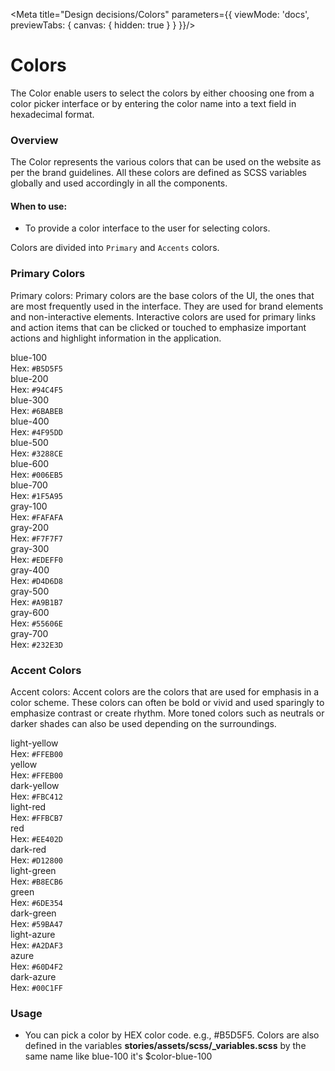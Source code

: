 
<Meta title="Design decisions/Colors" parameters={{
    viewMode: 'docs',
    previewTabs: {
      canvas: { hidden: true }
     }
  }}/>

<style>{`
  div#story--atoms-colors--colors {
    display: none;
  }
  .color_wrapper{
    display: flex;
  }
   .color__item{
    margin: 5px;
    padding: 10px;
    border: 1px solid #D4D6D8;
  }
  .color__box {
    width: 110px;
    height: 60px;
    display: block;
  }
  .color__name{
   font-size: 13px;
   color: #666;
   font-weight: 600;
  margin: 10px 0;
  }
  .color__code{
    font-size: 13px;
    color: #666;
  }
  .color-wrapper {
    display:none
  }
  .blue-100 { background-color: #B5D5F5;}
  .blue-200 {background-color: #94C4F5;}
  .blue-300 { background-color: #6BABEB;}
  .blue-400 {background-color: #4F95DD;}
  .blue-500 {background-color: #3288CE;}
  .blue-600 {background-color: #006EB5;}
  .blue-700 {background-color: #1F5A95;}
  .gray-100 { background-color: #FAFAFA;}
  .gray-200 {background-color: #F7F7F7;}
  .gray-300 { background-color: #EDEFF0;}
  .gray-400 {background-color: #D4D6D8;}
  .gray-500 {background-color: #A9B1B7;}
  .gray-600 {background-color: #55606E;}
  .gray-700 {background-color: #232E3D;}
  .light-yellow { background-color: #FFE17E;}
  .yellow {background-color: #FFEB00;}
  .dark-yellow  { background-color: #FBC412;}
  .light-red {background-color: #FFBCB7;}
  .red {background-color: #EE402D;}
  .dark-red {background-color: #D12800;}
  .light-green {background-color: #B8ECB6;}
  .green {background-color: #6DE354;}
  .dark-green {background-color: #59BA47;}
  .light-azure {background-color: #A2DAF3;}
  .azure {background-color: #60D4F2;}
  .dark-azure {background-color: #00C1FF;}
`}</style>

# Colors
The Color enable users to select the colors by either choosing one from a color picker interface or by entering the color name into a text field in hexadecimal format.

### Overview
The Color represents the various colors that can be used on the website as per the brand guidelines. All these colors are defined as SCSS variables globally and used accordingly in all the components.

#### When to use:
- To provide a color interface to the user for selecting colors.

Colors are divided into <code>Primary</code> and <code>Accents</code> colors.

### Primary Colors

Primary colors: Primary colors are the base colors of the UI, the ones that are most frequently used in the interface. They are used for brand elements and non-interactive elements. Interactive colors are used for primary links and action items that can be clicked or touched to emphasize important actions and highlight information in the application.

<div className="color_wrapper">
  <div className="color__item">
    <div className="color__box blue-100"></div>
    <div className="color__name"> blue-100 </div>
    <div className="color__code">Hex: <code>#B5D5F5</code></div>
   </div>

  <div className="color__item">
    <div className="color__box blue-200"></div>
    <div className="color__name"> blue-200 </div>
    <div className="color__code">Hex: <code>#94C4F5</code></div>
   </div>

  <div className="color__item">
    <div className="color__box blue-300"></div>
    <div className="color__name"> blue-300 </div>
    <div className="color__code">Hex: <code>#6BABEB</code></div>
   </div>

   <div className="color__item">
    <div className="color__box blue-400"></div>
    <div className="color__name"> blue-400 </div>
    <div className="color__code">Hex: <code>#4F95DD</code></div>
   </div>

  <div className="color__item">
    <div className="color__box blue-500"></div>
    <div className="color__name"> blue-500 </div>
    <div className="color__code">Hex: <code>#3288CE</code></div>
   </div>

  <div className="color__item">
    <div className="color__box blue-600"></div>
    <div className="color__name"> blue-600 </div>
    <div className="color__code">Hex: <code>#006EB5</code></div>
   </div>

  <div className="color__item">
    <div className="color__box blue-700"></div>
    <div className="color__name"> blue-700 </div>
    <div className="color__code">Hex: <code>#1F5A95</code></div>
  </div>
</div>

<div className="color_wrapper">
  <div className="color__item">
    <div className="color__box gray-100"></div>
    <div className="color__name"> gray-100 </div>
    <div className="color__code">Hex: <code>#FAFAFA</code></div>
   </div>

  <div className="color__item">
    <div className="color__box gray-200"></div>
    <div className="color__name"> gray-200 </div>
    <div className="color__code">Hex: <code>#F7F7F7</code></div>
   </div>

  <div className="color__item">
    <div className="color__box gray-300"></div>
    <div className="color__name"> gray-300 </div>
    <div className="color__code">Hex: <code>#EDEFF0</code></div>
   </div>

   <div className="color__item">
    <div className="color__box gray-400"></div>
    <div className="color__name"> gray-400 </div>
    <div className="color__code">Hex: <code>#D4D6D8</code></div>
   </div>

  <div className="color__item">
    <div className="color__box gray-500"></div>
    <div className="color__name"> gray-500 </div>
    <div className="color__code">Hex: <code>#A9B1B7</code></div>
   </div>

  <div className="color__item">
    <div className="color__box gray-600"></div>
    <div className="color__name"> gray-600 </div>
    <div className="color__code">Hex: <code>#55606E</code></div>
   </div>

  <div className="color__item">
    <div className="color__box gray-700"></div>
    <div className="color__name"> gray-700 </div>
    <div className="color__code">Hex: <code>#232E3D</code></div>
  </div>
</div>

### Accent Colors
Accent colors: Accent colors are the colors that are used for emphasis in a color scheme. These colors can often be bold or vivid and used sparingly to emphasize contrast or create rhythm. More toned colors such as neutrals or darker shades can also be used depending on the surroundings.

<div className="color_wrapper">
  <div className="color__item">
    <div className="color__box light-yellow"></div>
    <div className="color__name"> light-yellow </div>
    <div className="color__code">Hex: <code>#FFEB00</code></div>
   </div>

  <div className="color__item">
    <div className="color__box yellow"></div>
    <div className="color__name"> yellow </div>
    <div className="color__code">Hex: <code>#FFEB00</code></div>
   </div>

  <div className="color__item">
    <div className="color__box dark-yellow"></div>
    <div className="color__name"> dark-yellow </div>
    <div className="color__code">Hex: <code>#FBC412</code></div>
   </div>

   <div className="color__item">
    <div className="color__box light-red"></div>
    <div className="color__name"> light-red </div>
    <div className="color__code">Hex: <code>#FFBCB7</code></div>
   </div>

  <div className="color__item">
    <div className="color__box red"></div>
    <div className="color__name"> red</div>
    <div className="color__code">Hex: <code>#EE402D</code></div>
   </div>

  <div className="color__item">
    <div className="color__box dark-red"></div>
    <div className="color__name"> dark-red</div>
    <div className="color__code">Hex: <code>#D12800</code></div>
   </div>
</div>

<div className="color_wrapper">
  <div className="color__item">
    <div className="color__box light-green"></div>
    <div className="color__name"> light-green</div>
    <div className="color__code">Hex: <code>#B8ECB6</code></div>
   </div>

  <div className="color__item">
      <div className="color__box green"></div>
      <div className="color__name"> green</div>
      <div className="color__code">Hex: <code>#6DE354</code></div>
    </div>

  <div className="color__item">
      <div className="color__box dark-green"></div>
      <div className="color__name"> dark-green</div>
      <div className="color__code">Hex: <code>#59BA47</code></div>
    </div>

  <div className="color__item">
      <div className="color__box light-azure"></div>
      <div className="color__name"> light-azure</div>
      <div className="color__code">Hex: <code>#A2DAF3</code></div>
    </div>

  <div className="color__item">
      <div className="color__box azure"></div>
      <div className="color__name"> azure</div>
      <div className="color__code">Hex: <code>#60D4F2</code></div>
    </div>

  <div className="color__item">
      <div className="color__box dark-azure"></div>
      <div className="color__name"> dark-azure</div>
      <div className="color__code">Hex: <code>#00C1FF</code></div>
    </div>
</div>

### Usage
- You can pick a color by HEX color code. e.g., #B5D5F5. Colors are also defined in the variables **stories/assets/scss/_variables.scss** by the same name like blue-100 it's $color-blue-100
